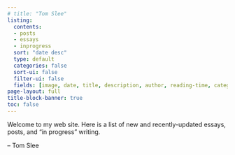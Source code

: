 ```yaml
---
# title: "Tom Slee"
listing:
  contents: 
  - posts
  - essays
  - inprogress
  sort: "date desc"
  type: default
  categories: false
  sort-ui: false
  filter-ui: false
  fields: [image, date, title, description, author, reading-time, categories]
page-layout: full
title-block-banner: true
toc: false
---
```


Welcome to my web site. Here is a list of new and recently-updated essays, posts, and "in progress" writing. 

-- Tom Slee
